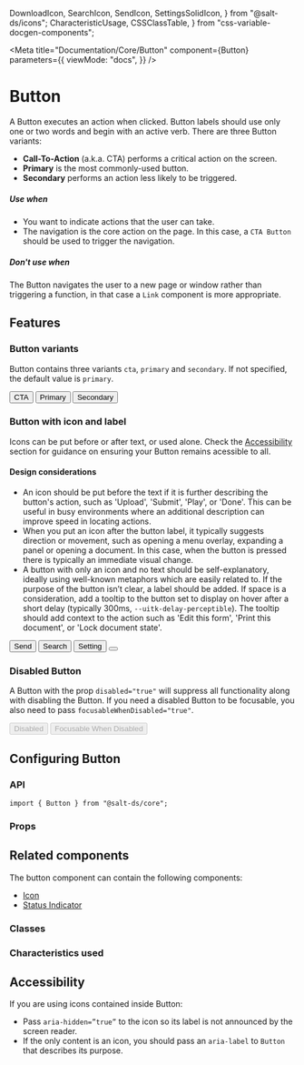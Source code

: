   DownloadIcon,
  SearchIcon,
  SendIcon,
  SettingsSolidIcon,
} from "@salt-ds/icons";
  CharacteristicUsage,
  CSSClassTable,
} from "css-variable-docgen-components";

<Meta
  title="Documentation/Core/Button"
  component={Button}
  parameters={{
    viewMode: "docs",
  }}
/>

# Button

A Button executes an action when clicked. Button labels should use only one or two words and begin with an active verb. There are three Button variants:

- **Call-To-Action** (a.k.a. CTA) performs a critical action on the screen.
- **Primary** is the most commonly-used button.
- **Secondary** performs an action less likely to be triggered.

##### Use when

- You want to indicate actions that the user can take.
- The navigation is the core action on the page. In this case, a `CTA Button` should be used to trigger the navigation.

##### Don't use when

The Button navigates the user to a new page or window rather than triggering a function, in that case a `Link` component is more appropriate.

## Features

### Button variants

Button contains three variants `cta`, `primary` and `secondary`. If not specified, the default value is `primary`.

<Canvas>
  <Story name="Button Variants" decorators={[withFlexGap]}>
    <Button variant="cta">CTA</Button>
    <Button variant="primary">Primary</Button>
    <Button variant="secondary">Secondary</Button>
  </Story>
</Canvas>

### Button with icon and label

Icons can be put before or after text, or used alone. Check the [Accessibility](#Accessibility) section for guidance on ensuring your Button remains acessible to all.

#### Design considerations

- An icon should be put before the text if it is further describing the button's action, such as 'Upload', 'Submit', 'Play', or 'Done'. This can be useful in busy environments where an additional description can improve speed in locating actions.
- When you put an icon after the button label, it typically suggests direction or movement, such as opening a menu overlay, expanding a panel or opening a document. In this case, when the button is pressed there is typically an immediate visual change.
- A button with only an icon and no text should be self-explanatory, ideally using well-known metaphors which are easily related to. If the purpose of the button isn’t clear, a label should be added. If space is a consideration, add a tooltip to the button set to display on hover after a short delay (typically 300ms, `--uitk-delay-perceptible`). The tooltip should add context to the action such as 'Edit this form', 'Print this document', or 'Lock document state'.

<Canvas>
  <Story name="Button with icon and label" decorators={[withFlexGap]}>
    <Button variant="cta">
      Send <SendIcon aria-hidden />
    </Button>
    <Button variant="primary">
      <SearchIcon aria-hidden /> Search
    </Button>
    <Button variant="secondary">
      Setting <SettingsSolidIcon aria-hidden />
    </Button>
    <Button aria-label="download">
      <DownloadIcon aria-hidden />
    </Button>
  </Story>
</Canvas>

### Disabled Button

A Button with the prop `disabled="true"` will suppress all functionality along with disabling the Button. If you need a disabled Button to be focusable, you also need to pass `focusableWhenDisabled="true"`.

<Canvas>
  <Story name="Disabled buttons" decorators={[withFlexGap]}>
    <Button disabled>
      Disabled <SendIcon aria-hidden />
    </Button>
    <Button disabled focusableWhenDisabled>
      Focusable When Disabled
    </Button>
  </Story>
</Canvas>

## Configuring Button

### API

```
import { Button } from "@salt-ds/core";
```

### Props

<ArgsTable of={Button} />

## Related components

The button component can contain the following components:

- [Icon](?path=/docs/documentation-icons-icon--page)
- [Status Indicator](?path=/docs/documentation-core-statusindicator--page)

### Classes

<CSSClassTable of={Button} />

### Characteristics used

<CharacteristicUsage of={Button} />

## Accessibility

If you are using icons contained inside Button:

- Pass `aria-hidden=”true”` to the icon so its label is not announced by the screen reader.
- If the only content is an icon, you should pass an `aria-label` to `Button` that describes its purpose.

<HelpAndSupport />

